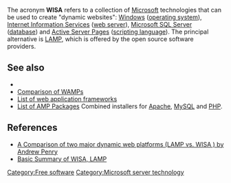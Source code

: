 The acronym '''WISA''' refers to a collection of [[Microsoft]] technologies that can be used to create "dynamic websites": [[Windows (operating system)|Windows]] ([[operating system]]), [[Internet Information Services]] ([[web server]]), [[Microsoft SQL Server]] ([[database]]) and [[Active Server Pages]] ([[scripting language]]). The principal alternative is [[LAMP (software bundle)|LAMP]], which is offered by the open source software providers.



==See also==
* [[Category:Free software]]
* [[Comparison of WAMPs]]
* [[List of web application frameworks]]
* [[List of AMP Packages]] Combined installers for [[Apache HTTP Server|Apache]], [[MySQL]] and [[PHP]].

==References==
*[http://www.shawnolson.net/a/302/ A Comparison of two major dynamic web platforms (LAMP vs. WISA ) by Andrew Penry]
*[http://www.lyberty.com/encyc/articles/tech/WISA.html Basic Summary of WISA, LAMP]

[[Category:Microsoft server technology]]